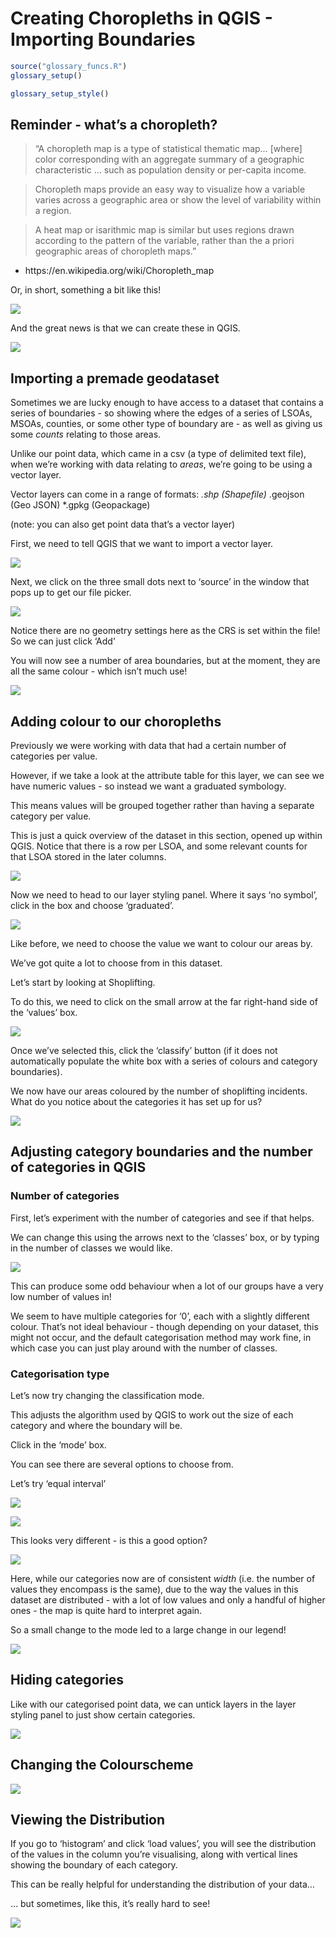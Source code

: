 # Creating Choropleths in QGIS - Importing Boundaries
```r
source("glossary_funcs.R")
glossary_setup()
```

```r
glossary_setup_style()
```

## Reminder - what's a choropleth?

> “A choropleth map is a type of statistical thematic map… [where] color corresponding with an aggregate summary of a geographic characteristic … such as population density or per-capita income.

> Choropleth maps provide an easy way to visualize how a variable varies across a geographic area or show the level of variability within a region.

> A heat map or isarithmic map is similar but uses regions drawn according to the pattern of the variable, rather than the a priori geographic areas of choropleth maps.”

- https://en.wikipedia.org/wiki/Choropleth_map

Or, in short, something a bit like this!

![](assets/2024-06-18-22-34-55.png)

And the great news is that we can create these in QGIS.

![](assets/2024-06-18-22-35-57.png)

## Importing a premade geodataset

Sometimes we are lucky enough to have access to a dataset that contains a series of boundaries - so showing where the edges of a series of LSOAs, MSOAs, counties, or some other type of boundary are - as well as giving us some *counts* relating to those areas.

Unlike our point data, which came in a csv (a type of delimited text file), when we're working with data relating to *areas*, we’re going to be using a vector layer.

Vector layers can come in a range of formats:
*.shp (Shapefile)
*.geojson (Geo JSON)
*.gpkg (Geopackage)

(note: you can also get point data that’s a vector layer)

First, we need to tell QGIS that we want to import a vector layer.

![](assets/2024-06-18-22-36-50.png)

Next, we click on the three small dots next to 'source' in the window that pops up to get our file picker.

![](assets/2024-06-18-22-39-35.png)

Notice there are no geometry settings here as the CRS is set within the file! So we can just click ‘Add’

You will now see a number of area boundaries, but at the moment, they are all the same colour - which isn’t much use!

![](assets/2024-06-18-22-40-15.png)

## Adding colour to our choropleths

Previously we were working with data that had a certain number of categories per value.

However, if we take a look at the attribute table for this layer, we can see we have numeric values - so instead we want a graduated symbology.

This means values will be grouped together rather than having a separate category per value.

This is just a quick overview of the dataset in this section, opened up within QGIS. Notice that there is a row per LSOA, and some relevant counts for that LSOA stored in the later columns.

![](assets/2024-06-18-22-40-56.png)

Now we need to head to our layer styling panel. Where it says 'no symbol', click in the box and choose 'graduated'.

![](assets/2024-06-18-22-41-16.png)

Like before, we need to choose the value we want to colour our areas by.

We’ve got quite a lot to choose from in this dataset.

Let’s start by looking at Shoplifting.

To do this, we need to click on the small arrow at the far right-hand side of the 'values' box.

![](assets/2024-06-18-22-43-47.png)

Once we've selected this, click the 'classify' button (if it does not automatically populate the white box with a series of colours and category boundaries).

We now have our areas coloured by the number of shoplifting incidents.
What do you notice about the categories it has set up for us?

![](assets/2024-06-18-22-44-22.png)

## Adjusting category boundaries and the number of categories in QGIS

### Number of categories

First, let’s experiment with the number of categories and see if that helps.

We can change this using the arrows next to the 'classes' box, or by typing in the number of classes we would like.

![](assets/2024-06-18-22-45-20.png)

This can produce some odd behaviour when a lot of our groups have a very low number of values in!

We seem to have multiple categories for '0', each with a slightly different colour. That's not ideal behaviour - though depending on your dataset, this might not occur, and the default categorisation method may work fine, in which case you can just play around with the number of classes.

### Categorisation type

Let’s now try changing the classification mode.

This adjusts the algorithm used by QGIS to work out the size of each category and where the boundary will be.

Click in the 'mode' box.

You can see there are several options to choose from.

Let’s try ‘equal interval’

![](assets/2024-06-18-22-48-06.png)

![](assets/2024-06-18-22-48-35.png)

This looks very different - is this a good option?

![](assets/2024-06-18-22-49-04.png)

Here, while our categories now are of consistent *width* (i.e. the number of values they encompass is the same), due to the way the values in this dataset are distributed - with a lot of low values and only a handful of higher ones - the map is quite hard to interpret again.

So a small change to the mode led to a large change in our legend!

![](assets/2024-06-18-22-50-43.png)


## Hiding categories

Like with our categorised point data, we can untick layers in the layer styling panel to just show certain categories.

![](assets/2024-06-18-22-51-29.png)

## Changing the Colourscheme

![](assets/2024-06-18-22-52-00.png)

## Viewing the Distribution

If you go to ‘histogram’ and click ‘load values’, you will see the distribution of the values in the column you’re visualising, along with vertical lines showing the boundary of each category.

This can be really helpful for understanding the distribution of your data…

… but sometimes, like this, it’s really hard to see!

![](assets/2024-06-18-22-52-55.png)
